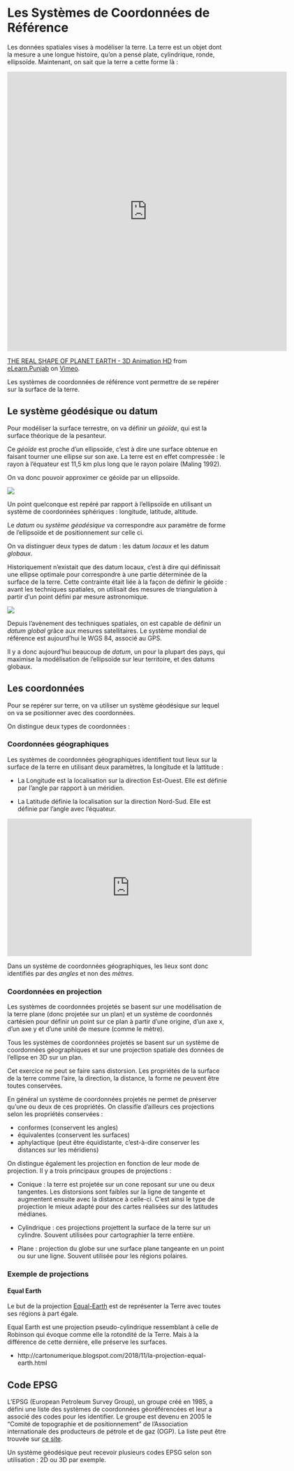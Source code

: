# Les Systèmes de Coordonnées de Référence

Les données spatiales vises à modéliser la terre. 
La terre est un objet dont la mesure a une longue histoire, qu'on a pensé plate, cylindrique, ronde,  ellipsoïde. Maintenant, on sait que la terre a cette forme là : 

<iframe src="https://player.vimeo.com/video/213210796" width="640" height="640" frameborder="0" allow="autoplay; fullscreen" allowfullscreen></iframe>
<p><a href="https://vimeo.com/213210796">THE REAL SHAPE OF PLANET EARTH - 3D Animation HD</a> from <a href="https://vimeo.com/elearnpunjab">eLearn.Punjab</a> on <a href="https://vimeo.com">Vimeo</a>.</p>

Les systèmes de coordonnées de référence vont permettre de se repérer sur la surface de la terre.

## Le système géodésique ou datum

Pour modéliser la surface terrestre, on va définir un *géoïde*, qui est la surface théorique de la pesanteur.

Ce *géoïde* est proche d'un ellipsoïde, c'est à dire une surface obtenue en faisant tourner une ellipse sur son axe. La terre est en effet compressée :  le rayon à l'équateur est 11,5 km plus long que le rayon polaire (Maling 1992).

On va donc pouvoir approximer ce géoïde par un ellipsoïde.

![](pic/datum.png)

Un point quelconque est repéré par rapport à l’ellipsoïde en utilisant un système de coordonnées sphériques : longitude, latitude, altitude.

Le *datum* ou *système géodésique* va correspondre aux paramètre de forme de l'ellipsoïde et de positionnement sur celle ci.

On va distinguer deux types de datum : les datum *locaux* et les datum *globaux*.

Historiquement n'existait que des datum locaux, c'est à dire qui définissait une ellipse optimale pour correspondre à une partie déterminée de la surface de la terre. Cette contrainte était liée à la façon de définir le géoïde : avant les techniques spatiales, on utilisait des mesures de triangulation à partir d'un point défini par mesure astronomique.

![](http://www.ngi.be/images/2/1/lokalgeodatf.gif)

Depuis l'avènement des techniques spatiales, on est capable de définir un *datum global* grâce aux mesures satellitaires. Le système mondial de référence est aujourd'hui le WGS 84, associé au GPS.

Il y a donc aujourd'hui beaucoup de *datum*, un pour la plupart des pays, qui maximise la modélisation de l'ellipsoïde sur leur territoire, et des datums globaux.

## Les coordonnées

Pour se repérer sur terre, on va utiliser un système géodésique sur lequel on va se positionner avec des coordonnées. 

On distingue deux types de coordonnées :

### Coordonnées géographiques

Les systèmes de coordonnées géographiques identifient tout lieux sur la surface de la terre en utilisant deux paramètres, la longitude et la lattitude : 

- La Longitude est la localisation sur la direction Est-Ouest. Elle est définie par l'angle par rapport à un méridien.

- La Latitude définie la localisation sur la direction Nord-Sud. Elle est définie par l'angle avec l'équateur. 

<iframe width="560" height="315" src="https://www.youtube.com/embed/eSTJV40Lzro" frameborder="0" allow="accelerometer; autoplay; encrypted-media; gyroscope; picture-in-picture" allowfullscreen></iframe>


Dans un système de coordonnées géographiques, les lieux sont donc identifiés par des *angles* et non des *mètres*.


### Coordonnées en projection

Les systèmes de coordonnées projetés se basent sur une modélisation de la terre plane (donc projetée sur un plan) et un système de coordonnés cartésien pour définir un point sur ce plan à partir d'une origine, d'un axe x, d'un axe y et d'une unité de mesure (comme le mètre).

Tous les systèmes de coordonnées projetés se basent sur un système de coordonnées géographiques et sur une projection spatiale des données de l'ellipse en 3D sur un plan.

Cet exercice ne peut se faire sans distorsion. Les propriétés de la surface de la terre comme l'aire, la direction, la distance, la forme ne peuvent être toutes conservées.

En général un système de coordonnées projetés ne permet de préserver qu'une ou deux de ces propriétés. On classifie d'ailleurs ces projections selon les propriétés conservées  : 

- conformes (conservent les angles)
- équivalentes (conservent les surfaces) 
- aphylactique (peut être équidistante, c'est-à-dire conserver les distances sur les méridiens)

On distingue également les projection en fonction de leur mode de projection. Il y a trois principaux groupes de projections : 

- Conique : la terre est projetée sur un cone reposant sur une ou deux tangentes. Les distorsions sont faibles sur la ligne de tangente et augmentent ensuite avec la distance à celle-ci. C'est ainsi le type de projection le mieux adapté pour des cartes réalisées sur des latitudes médianes.

- Cylindrique : ces projections projettent la surface de la terre sur un cylindre. Souvent utilisées pour cartographier la terre entière.

- Plane : projection du globe sur une surface plane tangeante en un point ou sur une ligne. Souvent utilisée pour les régions polaires.

### Exemple de projections

#### Equal Earth

Le but de la projection [Equal-Earth](http://equal-earth.com) est de représenter la Terre avec toutes ses régions à part égale.

Equal Earth est une projection pseudo-cylindrique ressemblant à celle de Robinson qui évoque comme elle la rotondité de la Terre. Mais à la différence de cette dernière, elle préserve les surfaces.
 
- http://cartonumerique.blogspot.com/2018/11/la-projection-equal-earth.html

## Code EPSG

L'EPSG (European Petroleum Survey Group), un groupe créé en 1985, a défini une liste des systèmes de coordonnées géoréférencées et leur a associé des codes pour les identifier. Le groupe est devenu en 2005 le "Comité de topographie et de positionnement" de l'Association internationale des producteurs de pétrole et de gaz (OGP). La liste peut être trouvée sur [ce site](http://www.epsg.org/).

Un système géodésique peut recevoir plusieurs codes EPSG selon son utilisation : 2D ou 3D par exemple.
